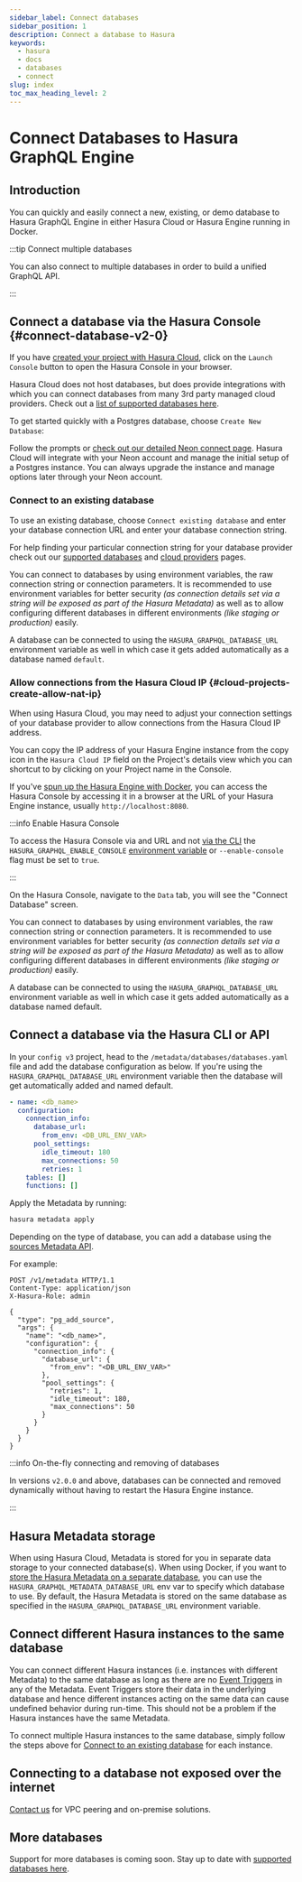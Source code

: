 ```yaml
---
sidebar_label: Connect databases
sidebar_position: 1
description: Connect a database to Hasura
keywords:
  - hasura
  - docs
  - databases
  - connect
slug: index
toc_max_heading_level: 2
---
```



# Connect Databases to Hasura GraphQL Engine

## Introduction

You can quickly and easily connect a new, existing, or demo database to Hasura GraphQL Engine in either Hasura Cloud
or Hasura Engine running in Docker.

:::tip Connect multiple databases

You can also connect to multiple databases in order to build a unified GraphQL API.

:::

## Connect a database via the Hasura Console {#connect-database-v2-0}

<Tabs groupId="user-preference" className="api-tabs">
<TabItem value="cloud" label="Hasura Cloud">

If you have [created your project with Hasura Cloud](/hasura-cloud/projects/create.mdx), click on the `Launch Console`
button to open the Hasura Console in your browser.

<Thumbnail
  src="/img/databases/project_launch-console_2-17-0.png"
  alt="database setup with new database"
/>

Hasura Cloud does not host databases, but does provide integrations with which you can connect databases from
many 3rd party managed cloud providers. Check out a
[list of supported databases here](/databases/index.mdx#supported-databases).

To get started quickly with a Postgres database, choose `Create New Database`:

<Thumbnail
  src="/img/projects/create-database-neon-2.15.png"
  alt="database setup with existing
database"
/>

Follow the prompts or [check out our detailed Neon connect page](/databases/connect-db/cloud-databases/neon.mdx).
Hasura Cloud will integrate with your Neon account and manage the initial setup of a Postgres instance. You can
always upgrade the instance and manage options later through your Neon account.

### Connect to an existing database

To use an existing database, choose `Connect existing database` and enter your database connection URL and enter your
database connection string.

For help finding your particular connection string for your database provider check out our
[supported databases](/databases/index.mdx#supported-databases) and
[cloud providers](/databases/connect-db/cloud-databases/index.mdx) pages.

<Thumbnail src="/img/projects/connect-database_console_2.15.png" alt="database setup with new database" />

You can connect to databases by using environment variables, the raw connection string or connection parameters. It
is recommended to use environment variables for better security _(as connection details set via a string will be
exposed as part of the Hasura Metadata)_ as well as to allow configuring different databases in different
environments _(like staging or production)_ easily.

A database can be connected to using the `HASURA_GRAPHQL_DATABASE_URL` environment variable as well in which case it
gets added automatically as a database named `default`.

### Allow connections from the Hasura Cloud IP {#cloud-projects-create-allow-nat-ip}

When using Hasura Cloud, you may need to adjust your connection settings of your database provider to allow
connections from the Hasura Cloud IP address.

You can copy the IP address of your Hasura Engine instance from the copy icon in the `Hasura Cloud IP` field on the
Project's details view which you can shortcut to by clicking on your Project name in the Console.

<Thumbnail src="/img/databases/cloud-console_shortcut-to-project-settings_2-17-0.png" alt="Hasura Cloud IP field" />

<Thumbnail src="/img/projects/project-general-ip-address_console_2.12.png" alt="Hasura Cloud IP field" />

</TabItem>
<TabItem value="docker" label="Docker">

If you've [spun up the Hasura Engine with Docker](/getting-started/docker-simple.mdx), you can access the Hasura
Console by accessing it in a browser at the URL of your Hasura Engine instance, usually `http://localhost:8080`.

:::info Enable Hasura Console

To access the Hasura Console via and URL and not [via the CLI](/hasura-cli/commands/hasura_console.mdx) the
`HASURA_GRAPHQL_ENABLE_CONSOLE` [environment variable](/deployment/graphql-engine-flags/reference.mdx##database-url)
or `--enable-console` flag must be set to `true`.

:::

On the Hasura Console, navigate to the `Data` tab, you will see the "Connect Database" screen.

<Thumbnail
  src="/img/databases/databases_connect-database_2-17-0.png"
  alt="database setup with new database"
  width="1686px"
/>

You can connect to databases by using environment variables, the raw connection string or connection parameters. It
is recommended to use environment variables for better security _(as connection details set via a string will be
exposed as part of the Hasura Metadata)_ as well as to allow configuring different databases in different
environments _(like staging or production)_ easily.

A database can be connected to using the `HASURA_GRAPHQL_DATABASE_URL` environment variable as well in which case it
gets added automatically as a database named default.

</TabItem>
</Tabs>


## Connect a database via the Hasura CLI or API

<Tabs groupId="user-preference" className="api-tabs">
<TabItem value="cli" label="CLI">

In your `config v3` project, head to the `/metadata/databases/databases.yaml` file and add the database configuration as
below. If you're using the `HASURA_GRAPHQL_DATABASE_URL` environment variable then the database will get automatically
added and named default.

```yaml
- name: <db_name>
  configuration:
    connection_info:
      database_url:
        from_env: <DB_URL_ENV_VAR>
      pool_settings:
        idle_timeout: 180
        max_connections: 50
        retries: 1
    tables: []
    functions: []
```

Apply the Metadata by running:

```bash
hasura metadata apply
```

</TabItem>
<TabItem value="api" label="API">

Depending on the type of database, you can add a database using the
[sources Metadata API](/api-reference/metadata-api/source.mdx).

For example:

```http
POST /v1/metadata HTTP/1.1
Content-Type: application/json
X-Hasura-Role: admin

{
  "type": "pg_add_source",
  "args": {
    "name": "<db_name>",
    "configuration": {
      "connection_info": {
        "database_url": {
          "from_env": "<DB_URL_ENV_VAR>"
        },
        "pool_settings": {
          "retries": 1,
          "idle_timeout": 180,
          "max_connections": 50
        }
      }
    }
  }
}
```

</TabItem>
</Tabs>

:::info On-the-fly connecting and removing of databases

In versions `v2.0.0` and above, databases can be connected and removed dynamically without having to restart the Hasura
Engine instance.

:::

## Hasura Metadata storage

When using Hasura Cloud, Metadata is stored for you in separate data storage to your connected database(s). When
using Docker, if you want to
[store the Hasura Metadata on a separate database](/deployment/graphql-engine-flags/reference.mdx#metadata-database-url),
you can use the `HASURA_GRAPHQL_METADATA_DATABASE_URL` env var to specify which database to use. By default, the
Hasura Metadata is stored on the same database as specified in the `HASURA_GRAPHQL_DATABASE_URL` environment variable.

## Connect different Hasura instances to the same database

You can connect different Hasura instances (i.e. instances with different Metadata) to the same database as long as
there are no [Event Triggers](/event-triggers/index.mdx) in any of the Metadata. Event Triggers store their data in the
underlying database and hence different instances acting on the same data can cause undefined behavior during
run-time. This should not be a problem if the Hasura instances have the same Metadata.

To connect multiple Hasura instances to the same database, simply follow the steps above for
[Connect to an existing database](#connect-to-an-existing-database) for each instance.

## Connecting to a database not exposed over the internet

[Contact us](https://hasura.io/contact-us/) for VPC peering and on-premise solutions.

## More databases

Support for more databases is coming soon. Stay up to date with
[supported databases here](/databases/index.mdx#supported-databases).

